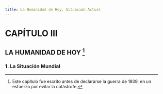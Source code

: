 ```yaml
---
title: La Humanidad de Hoy. Situación Actual
---
```


# CAPÍTULO III

## LA HUMANIDAD DE HOY [^1]

### 1. La Situación Mundial


[^1]: Este capítulo fue escrito antes de declararse la guerra de 1939, en un esfuerzo por evitar la catástrofe.


